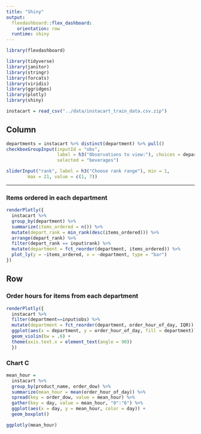 ```yaml
---
title: "Shiny"
output: 
  flexdashboard::flex_dashboard:
    orientation: row
  runtime: shiny
---
```


```r
library(flexdashboard)
```

```r
library(tidyverse)
library(janitor)
library(stringr)
library(forcats)
library(viridis)
library(ggridges)
library(plotly)
library(shiny)
```

```r
instacart = read_csv("../data/instacart_train_data.csv.zip")

```

Column {.sidebar}
-----------------------------------------------------------------------

```r
departments = instacart %>% distinct(department) %>% pull()
checkboxGroupInput(inputId = "obs",
                   label = h3("Observations to view:"), choices = departments,
                   selected = "beverages")
```


```r

sliderInput("rank", label = h3("Choose rank range"), min = 1, 
        max = 21, value = c(1, 7))
```
-----------------------------------------------------------------------

### Items ordered in each department

```r
renderPlotly({ 
  instacart %>%
  group_by(department) %>%
  summarize(items_ordered = n()) %>%
  mutate(depart_rank = min_rank(desc(items_ordered))) %>%
  arrange(depart_rank) %>%
  filter(depart_rank == input$rank) %>%
  mutate(department = fct_reorder(department, items_ordered)) %>%
  plot_ly(y = ~items_ordered, x = ~department, type = "bar")
})
```

Row {.tabset .tabset-fade}
-----------------------------------------------------------------------

### Order hours for items from each department

```r
renderPlotly({
  instacart %>%
  filter(department==input$obs) %>%
  mutate(department = fct_reorder(department, order_hour_of_day, IQR)) %>%
  ggplot(aes(x = department, y = order_hour_of_day, fill = department)) + 
  geom_violin(bw = .6) +
  theme(axis.text.x = element_text(angle = 90))
  })


```

### Chart C

```r
mean_hour =
  instacart %>%
  group_by(product_name, order_dow) %>%
  summarize(mean_hour = mean(order_hour_of_day)) %>%
  spread(key = order_dow, value = mean_hour) %>%
  gather(key = day, value = mean_hour, "0":"6") %>%
  ggplot(aes(x = day, y = mean_hour, color = day)) +
  geom_boxplot()

ggplotly(mean_hour)

```

